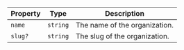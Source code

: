 | Property                  | Type     | Description                   |
| ------------------------- | -------- | ----------------------------- |
| <a id="name"></a> `name`  | `string` | The name of the organization. |
| <a id="slug"></a> `slug?` | `string` | The slug of the organization. |
